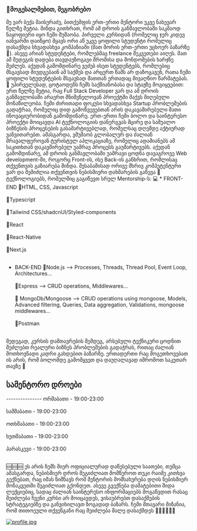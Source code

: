  <h3 style={{fontSize: "20px"}}>👋მოგესალმებით, მეგობრებო</h3> მე ვარ ბექა მაისურაძე, ბითქემფის ერთ-ერთი მენტორი უკვე ნახევარ წელზე მეტია.  მინდა გითხრათ, რომ ამ დროის განმავლობაში საკმაოდ ნაყოფიერი იყო ჩემი მუშაობა. პირველი კურსიდან (რომელიც ჯერ კიდევ იანვარში დაიწყო) მყავს ორი აწ უკვე ყოფილი სტუდენტი რომელიც დასაქმდა სხვადასხვა კომპანიაში (მათ შორის ერთ-ერთი უცხოურ ბაზარზე 🤯). ასევე არიან სტუდენტები, რომლებმაც freelance შეკვეთები აიღეს. მათ ამ შედეგის დადება თავდაუზოგავი შრომისა და მონდომების ხარჯზე შეძლეს. აქედან გამომდინარე ვეძებ ისეთ სტუდენტებს, რომლებიც მსგავსად მიუდგებაინ ამ საქმეს და არცერთ წამს არ დაზოგავენ, რათა ჩემი ყოფილი სტუდენტების მსგავსად მათთან ერთადაც მივაღწიო წარმატებას. 🚀
უპირველესად, ცოტაოდენს ჩემს საქმიანობასა და სტაჟზე მოგიყვებით: ერთ წელზე მეტია, რაც Full Stack Developer ვარ და ამ დროის განმავლობაში არაერთ მნიშვნელოვან პროექტში მაქვს მიღებული მონაწილეობა. ჩემი ძირითადი ფოკუსი სხვადასხვა Startup პრობლემების გადაჭრაა, რომელიც დიდ გამოწვევებთან არის დაკავაშირებული მათი ინოვაციურობიდან გამომდინარე. ერთ-ერთი ჩემი ბოლო და საინტერესო პროექტი მოიცავდა AI ტექნოლოგიის დანერგვას მცირე და საშუალო ბიზნესის პროცესების გასამარტივებლად, რომელსაც დღემდე აქტიურად ვანვითარებთ. ამასგარდა, ვმუშაობ გლობალურ და ძალიან მრავალფეროვან ტურისტულ აპლიკაციაზე, რომელიც ადამიანებს ამ საკითხთან დაკავშირებულ უამრავ პროცესს გაუმარტივებს.
აქედან გამომდინარე, ამ დროის განმავლობაში უამრავი ცოდნა დავაგროვე Web development-ში, როგორც Front-ის, ისე Back-ის განხრით, რომლისაც თქვენთვის გაზიარება მინდა. შესაბამისად ორივე მხრივ კომპეტენტური ვარ და შემიძლია თქვენთვის ნებისმიერი დახმარების გაწევა 🙌
ტექნოლოგიებს, რომელშიც გაგიწევთ სრულ Mentorship-ს: 💻
* FRONT-END
 📌HTML, CSS, Javascript <br/><br/>
 📌Typescript <br/><br/>
 📌Tailwind CSS/shadcnUI/Styled-components <br/><br/>
 📌React <br/><br/>
 📌React-Native <br/><br/>
 📌Next.js <br/><br/>


* BACK-END
 📌Node.js --> Processes, Threads, Thread Pool, Event Loop, Architectures... <br/><br/>
 📌Express --> CRUD operations, Middlewares... <br/><br/>
 📌 MongoDb/Mongoose --> CRUD operations using mongoose, Models, Advanced filtering, Queries, Data aggregation, Validations, mongoose middlewares... <br/><br/>
 📌Postman <br/><br/>

შედეგად, კურსის დამთავრების შემდეგ, არსებული ტექნიკური ცოდნით შეძლებთ რეალური ბიზნეს პრობლემების გადაჭრას, რითაც ძალიან მოთხოვნადი კადრი გახდებით ბაზარზე. ერთადერთი რაც მოგეთხოვებათ ის არის, რომ ბოლომდე გამომყვეთ და დაუღალავად იშრომოთ საკუთარ თავზე 🚀

<h2 style={{fontSize: "22px"}}>სამენტორო დროები</h2>
--------------- 
ორშაბათი - 19:00-23:00 <br/><br/>
სამშაბათი - 19:00-23:00 <br/><br/>
ოთხშაბათი - 19:00-23:00 <br/><br/>
ხუთშაბათი - 19:00-23:00 <br/><br/>
პარასკევი - 19:00-23:00 <br/><br/>

🆘🆘🆘 ეს არის ჩემს მიერ ოფიციალურად დაწესებული საათები, თუმცა ამასგარდა, ნებისმიერ დროს შეგიძლიათ მომწეროთ თუკი რაიმე კითხვა გექნებათ, რაც იმას ნიშნავს რომ მენტორის მომსახურება დღის ნებისმიერ მონაკვეთში შეგიძლიათ გქონდეთ.
ასევე გვექნება დამატებითი შიდა ლექციებიც, სადაც ძალიან საინტერესო ინფორმაციებს მოგაწვდით რასაც შეიძლება ჩვენი კურსი არ მოიცავდეს, ვისაუბრებთ დასაქმების სტრატეგიებზე და განვიხილავთ ზოგადად ბაზარს. ჩემი მთავარი მიზანია, რომ თითოეული თქვენგანი რაც შეიძლება მალე დასაქმდეს  🚀🚀🚀🚀🚀🚀


[![profile.jpg](https://i.postimg.cc/Jngbs8kJ/profile.jpg)](https://postimg.cc/N96ynWbf)